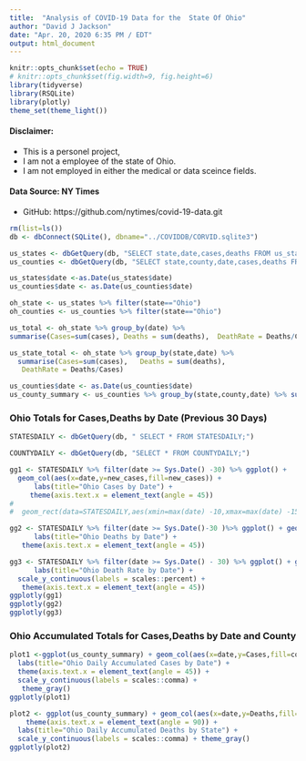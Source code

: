 ```yaml
---
title:  "Analysis of COVID-19 Data for the  State Of Ohio"
author: "David J Jackson"
date: "Apr. 20, 2020 6:35 PM / EDT"
output: html_document
---
```


```r
knitr::opts_chunk$set(echo = TRUE)
# knitr::opts_chunk$set(fig.width=9, fig.height=6)
library(tidyverse)
library(RSQLite)
library(plotly)
theme_set(theme_light())
```

#### Disclaimer:
* This is a personel project, 
* I am not a employee of the state of Ohio. 
* I am not employed in either the medical or data sceince fields.

#### Data Source: NY Times
* GitHub: https://github.com/nytimes/covid-19-data.git


```r
rm(list=ls())
db <- dbConnect(SQLite(), dbname="../COVIDDB/CORVID.sqlite3")

us_states <- dbGetQuery(db, "SELECT state,date,cases,deaths FROM us_states;")
us_counties <- dbGetQuery(db, "SELECT state,county,date,cases,deaths FROM us_counties;")

us_states$date <-as.Date(us_states$date)
us_counties$date <- as.Date(us_counties$date)

oh_state <- us_states %>% filter(state=="Ohio")  
oh_counties <- us_counties %>% filter(state=="Ohio")

```
```r
  
us_total <- oh_state %>% group_by(date) %>% 
summarise(Cases=sum(cases), Deaths = sum(deaths),  DeathRate = Deaths/Cases)

us_state_total <- oh_state %>% group_by(state,date) %>% 
  summarise(Cases=sum(cases),   Deaths = sum(deaths),                               
   DeathRate = Deaths/Cases)

```
```r
us_counties$date <- as.Date(us_counties$date)
us_county_summary <- us_counties %>% group_by(state,county,date) %>% summarise(Cases=sum(cases),Deaths = sum(deaths),DeathRate = Deaths/Cases)

```


###  Ohio Totals for Cases,Deaths  by Date (Previous 30 Days)

  ```r
STATESDAILY <- dbGetQuery(db, " SELECT * FROM STATESDAILY;") 

COUNTYDAILY <- dbGetQuery(db, "SELECT * FROM COUNTYDAILY;")
```
```r
gg1 <- STATESDAILY %>% filter(date >= Sys.Date() -30) %>% ggplot() + 
  geom_col(aes(x=date,y=new_cases,fill=new_cases)) +
      labs(title="Ohio Cases by Date") +
     theme(axis.text.x = element_text(angle = 45)) 
#
#  geom_rect(data=STATESDAILY,aes(xmin=max(date) -10,xmax=max(date) -15,ymin=min(new_cases),ymax=max(new_cases)), alpha= 0.01,fill="grey")
```
```r
gg2 <- STATESDAILY %>% filter(date >= Sys.Date()-30 )%>% ggplot() + geom_col(aes(x=date,y=new_deaths,fill=new_deaths)) +
      labs(title="Ohio Deaths by Date") +
   theme(axis.text.x = element_text(angle = 45))

gg3 <- STATESDAILY %>% filter(date >= Sys.Date() - 30) %>% ggplot() + geom_col(aes(x=date,y=death_rate,fill=death_rate)) +
      labs(title="Ohio Death Rate by Date") + 
  scale_y_continuous(labels = scales::percent) +
   theme(axis.text.x = element_text(angle = 45))
ggplotly(gg1)
ggplotly(gg2)
ggplotly(gg3)
```

### Ohio Accumulated  Totals for Cases,Deaths  by Date and County

```r
plot1 <-ggplot(us_county_summary) + geom_col(aes(x=date,y=Cases,fill=county)) +
  labs(title="Ohio Daily Accumulated Cases by Date") +
  theme(axis.text.x = element_text(angle = 45)) +
  scale_y_continuous(labels = scales::comma) +
   theme_gray()
ggplotly(plot1)

plot2 <- ggplot(us_county_summary) + geom_col(aes(x=date,y=Deaths,fill=county)) +
    theme(axis.text.x = element_text(angle = 90)) +
  labs(title="Ohio Daily Accumulated Deaths by State") +
  scale_y_continuous(labels = scales::comma) + theme_gray()
ggplotly(plot2)

```

